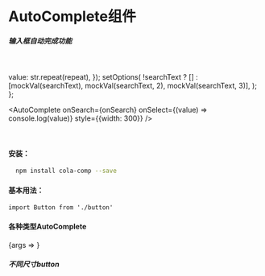 
<Meta title="AutoComplete" 
  component={AutoComplete}
  />

# AutoComplete组件
##### 输入框自动完成功能

<br/>

  value: str.repeat(repeat),
});
  setOptions(
    !searchText ? [] : [mockVal(searchText), mockVal(searchText, 2), mockVal(searchText, 3)],
  );
};

<AutoComplete 
  onSearch={onSearch}
  onSelect={(value) => console.log(value)}
  style={{width: 300}}
/>

<br/>

#### 安装：

```sh
  npm install cola-comp --save
```
#### 基本用法：
```tsx
import Button from './button'
```

#### 各种类型AutoComplete

<Canvas>
  <Story name="default" args={{
  }}>
    {args => <AutoComplete {...args} style={{width: 300}}/>}
  </Story>
</Canvas>

##### 不同尺寸button

<Props of={AutoComplete}/>


